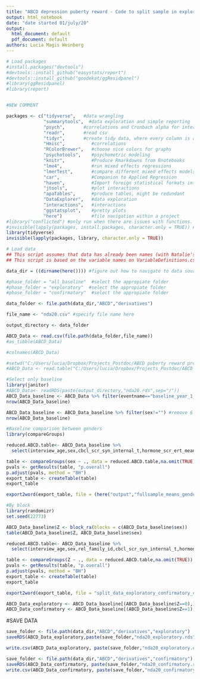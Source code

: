 ```yaml
---
title: "ABCD depression puberty reward - Code to split sample in exploratory and confirmatory samples"
output: html_notebook
date: "date started 01/july/20"
output:
  html_document: default
  pdf_document: default
authors: Lucia Magis Weinberg 
---
```


```r
# Load packages
#install.packages("devtools")
#devtools::install_github("easystats/report")
#devtools::install_github("goodekat/ggResidpanel")
#library(ggResidpanel)
#library(report)


#NEW COMMENT

packages <- c("tidyverse",   #data wrangling
              "summarytools",  #data exploration and simple reporting
              "psych",       #correlations and Cronbach alpha for internal consistency  
              "readr",       #read csv
              "tidyr",       #create tidy data, where every column is a variable, every row is an                               observation 
              "Hmisc",          #correlations
              "RColorBrewer",   #choose nice colors for graphs
              "psychotools",    #psychometric modeling
              "knitr",          #Produce Rmarkdowns from Rnotebooks
              "lme4",           #run mixed effects regressions
              "lmerTest",       #compare different mixed effects models  
              "car",            #Companion to Applied Regression
              "haven",          #Import foreign statistical formats into R   
              "jtools",         #plot interactions 
              "apaTables",      #produce tables, might be redundant
              "DataExplorer",   #data exploration
              "interactions",   #interactions
              "ggstatsplot",    #pretty plots
              "here")           #file navigation within a project
#library("conflicted") #only run when there are issues with functions. Will illuminate which functions come from different packages
#invisible(lapply(packages, install.packages, character.only = TRUE)) #Only run once to install packages
library(tidyverse)
invisible(lapply(packages, library, character.only = TRUE))
```


```r
# Load data
## This script assumes that data has already been names (with Natalie's code) and split into two halves
## This script is based on the variable names on VariableDefinitions.csv

data_dir = ((dirname(here()))) #figure out how to navigate to data source

#phase_folder = "all_baseline"  #select the appropiate folder
#phase_folder = "exploratory"  #select the appropiate folder
#phase_folder = "confirmatory"  #select the appropiate folder

data_folder <- file.path(data_dir,"ABCD","derivatives")  

file_name <- "nda20.csv" #specify file name here 

output_directory <- data_folder

ABCD_Data <- read.csv(file.path(data_folder,file_name))
#as_tibble(ABCD_Data)

#colnames(ABCD_Data)
```

```r
#setwd("C:/Users/lucia/Dropbox/Projects_Postdoc/ABCD puberty reward processing mental health/data/raw")
#ABCD_Data <- read.table("C:/Users/lucia/Dropbox/Projects_Postdoc/ABCD puberty reward processing mental health/data/raw/ABCD_puberty_reward_mentalhealth_release21_withfix.csv", header=T, sep=",",as.is=TRUE,strip.white=TRUE,fill=TRUE)
```

```r
#Select only baseline
library(janitor)
#ABCD_Data<- readRDS(paste(output_directory,"nda20.rds",sep="/"))
ABCD_Data_baseline <- ABCD_Data %>% filter(eventname=="baseline_year_1_arm_1")
nrow(ABCD_Data_baseline)

ABCD_Data_baseline <- ABCD_Data_baseline %>% filter(sex!="") #remove 6 participants with no gender
nrow(ABCD_Data_baseline)
```

```r
#Baseline comparison between genders
library(compareGroups)

reduced.ABCD.table<- ABCD_Data_baseline %>% 
  select(interview_age,sex,cbcl_scr_syn_internal_t,hormone_scr_ert_mean)

table <- compareGroups(sex ~ ., data = reduced.ABCD.table,na.omit(TRUE))
pvals <- getResults(table, "p.overall")
p.adjust(pvals, method = "BH")
export_table <- createTable(table)
export_table

export2word(export_table, file = (here("output","fullsample_means_gender.doc")))  
```

```r
#By block
library(randomizr)
set.seed(22773)

ABCD_Data_baseline$Z <- block_ra(blocks = c(ABCD_Data_baseline$sex))
table(ABCD_Data_baseline$Z, ABCD_Data_baseline$sex)

reduced.ABCD.table<- ABCD_Data_baseline %>% 
  select(interview_age,sex,rel_family_id,cbcl_scr_syn_internal_t,hormone_scr_ert_mean,PDS_score,bisbas_ss_basm_rr,race.ethnicity.5level,fam_history_q6d_depression,Z)

table <- compareGroups(Z ~ ., data = reduced.ABCD.table,na.omit(TRUE))
pvals <- getResults(table, "p.overall")
p.adjust(pvals, method = "BH")
export_table <- createTable(table)
export_table

export2word(export_table, file = "split_data_exploratory_confirmatory_comparisons.doc")
```

```r
ABCD_Data_exploratory <- ABCD_Data_baseline[(ABCD_Data_baseline$Z==0),]
ABCD_Data_confirmatory <- ABCD_Data_baseline[(ABCD_Data_baseline$Z==1),]
```

#SAVE DATA
```r
save_folder <- file.path(data_dir,"ABCD","derivatives","exploratory")  
saveRDS(ABCD_Data_exploratory,paste(save_folder,"nda20_exploratory.rds",sep="/"))

write.csv(ABCD_Data_exploratory, paste(save_folder,"nda20_exploratory.csv",sep="/"), row.names = FALSE)
```

```r
save_folder <- file.path(data_dir,"ABCD","derivatives","confirmatory") 
saveRDS(ABCD_Data_confirmatory, paste(save_folder,"nda20_confirmatory.rds",sep="/"))
write.csv(ABCD_Data_confirmatory, paste(save_folder,"nda20_confirmatory.csv",sep="/"), row.names = FALSE)
```